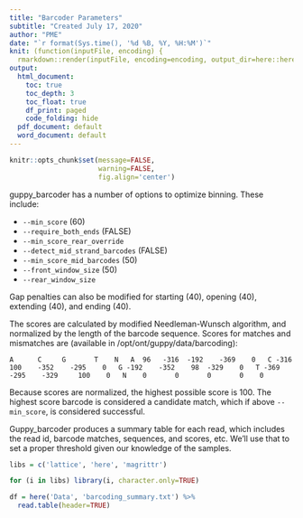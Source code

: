 ```yaml
---
title: "Barcoder Parameters"
subtitle: "Created July 17, 2020"
author: "PME"
date: "`r format(Sys.time(), '%d %B, %Y, %H:%M')`"
knit: (function(inputFile, encoding) {
  rmarkdown::render(inputFile, encoding=encoding, output_dir=here::here('Results'))})
output:
  html_document:
    toc: true
    toc_depth: 3
    toc_float: true
    df_print: paged
    code_folding: hide
  pdf_document: default
  word_document: default
---
```


```r
knitr::opts_chunk$set(message=FALSE, 
                      warning=FALSE,
					  fig.align='center')
```

guppy_barcoder has a number of options to optimize binning. These include:

- `--min_score` (60)
- `--require_both_ends` (FALSE)
- `--min_score_rear_override`
- `--detect_mid_strand_barcodes` (FALSE)
- `--min_score_mid_barcodes` (50)
- `--front_window_size` (50)
- `--rear_window_size`

Gap penalties can also be modified for starting (40), opening (40), extending (40), and ending (40). 

The scores are calculated by modified Needleman-Wunsch algorithm, and normalized by the length of the barcode sequence. Scores for matches and mismatches are (available in /opt/ont/guppy/data/barcoding): 

`
   	  A	     C	   G	   T	N
  A	 96	  -316	-192	-369	0
  C	-316	 100	-352	-295	0
  G	-192	-352  	98	-329	0
  T	-369	-295	-329	 100	0
  N	   0	   0	   0	   0	0
`

Because scores are normalized, the highest possible score is 100. The highest score barcode is considered a candidate match, which if above `--min_score`, is considered successful. 

Guppy_barcoder produces a summary table for each read, which includes the read id, barcode matches, sequences, and scores, etc. We'll use that to set a proper threshold given our knowledge of the samples. 

```r
libs = c('lattice', 'here', 'magrittr')

for (i in libs) library(i, character.only=TRUE)

df = here('Data', 'barcoding_summary.txt') %>% 
  read.table(header=TRUE)
```

